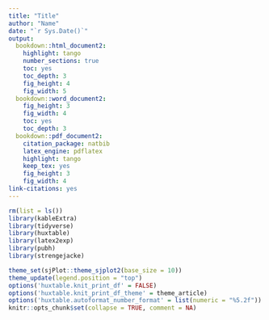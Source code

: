 ```yaml
---
title: "Title"
author: "Name"
date: "`r Sys.Date()`"
output:
  bookdown::html_document2:
    highlight: tango
    number_sections: true
    toc: yes
    toc_depth: 3
    fig_height: 4
    fig_width: 5
  bookdown::word_document2:
    fig_height: 3
    fig_width: 4
    toc: yes
    toc_depth: 3
  bookdown::pdf_document2:
    citation_package: natbib
    latex_engine: pdflatex
    highlight: tango
    keep_tex: yes
    fig_height: 3
    fig_width: 4
link-citations: yes
---
```


```r
rm(list = ls())
library(kableExtra)
library(tidyverse)
library(huxtable)
library(latex2exp)
library(pubh)
library(strengejacke)

theme_set(sjPlot::theme_sjplot2(base_size = 10))
theme_update(legend.position = "top")
options('huxtable.knit_print_df' = FALSE)
options('huxtable.knit_print_df_theme' = theme_article)
options('huxtable.autoformat_number_format' = list(numeric = "%5.2f"))
knitr::opts_chunk$set(collapse = TRUE, comment = NA)
```

